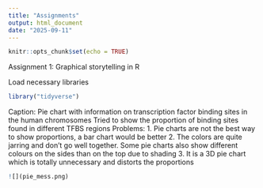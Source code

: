```yaml
---
title: "Assignments"
output: html_document
date: "2025-09-11"
---
```


```r
knitr::opts_chunk$set(echo = TRUE)
```

Assignment 1: Graphical storytelling in R

Load necessary libraries
```r
library("tidyverse")
```

Caption:
Pie chart with information on transcription factor binding sites in the human chromosomes
Tried to show the proportion of binding sites found in different TFBS regions
Problems:
1. Pie charts are not the best way to show proportions, a bar chart would be better
2. The colors are quite jarring and don't go well together. Some pie charts also
show different colours on the sides than on the top due to shading
3. It is a 3D pie chart which is totally unnecessary and distorts the proportions

```r
![](pie_mess.png)
```
